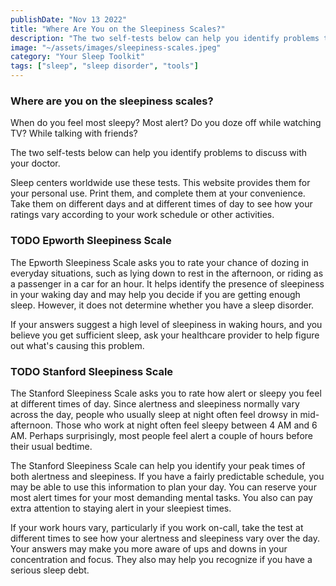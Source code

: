 ```yaml
---
publishDate: "Nov 13 2022"
title: "Where Are You on the Sleepiness Scales?"
description: "The two self-tests below can help you identify problems to discuss with your doctor."
image: "~/assets/images/sleepiness-scales.jpeg"
category: "Your Sleep Toolkit"
tags: ["sleep", "sleep disorder", "tools"]
---
```


### Where are you on the sleepiness scales?

When do you feel most sleepy? Most alert? Do you doze off while watching TV? While talking with friends?

The two self-tests below can help you identify problems to discuss with your doctor.

Sleep centers worldwide use these tests. This website provides them for your personal use. Print them, and complete them at your convenience. Take them on different days and at different times of day to see how your ratings vary according to your work schedule or other activities.

### TODO Epworth Sleepiness Scale

The Epworth Sleepiness Scale asks you to rate your chance of dozing in everyday situations, such as lying down to rest in the afternoon, or riding as a passenger in a car for an hour. It helps identify the presence of sleepiness in your waking day and may help you decide if you are getting enough sleep. However, it does not determine whether you have a sleep disorder.

If your answers suggest a high level of sleepiness in waking hours, and you believe you get sufficient sleep, ask your healthcare provider to help figure out what's causing this problem.

### TODO Stanford Sleepiness Scale

The Stanford Sleepiness Scale asks you to rate how alert or sleepy you feel at different times of day. Since alertness and sleepiness normally vary across the day, people who usually sleep at night often feel drowsy in mid-afternoon. Those who work at night often feel sleepy between 4 AM and 6 AM. Perhaps surprisingly, most people feel alert a couple of hours before their usual bedtime.

The Stanford Sleepiness Scale can help you identify your peak times of both alertness and sleepiness. If you have a fairly predictable schedule, you may be able to use this information to plan your day. You can reserve your most alert times for your most demanding mental tasks. You also can pay extra attention to staying alert in your sleepiest times.

If your work hours vary, particularly if you work on-call, take the test at different times to see how your alertness and sleepiness vary over the day. Your answers may make you more aware of ups and downs in your concentration and focus. They also may help you recognize if you have a serious sleep debt.
